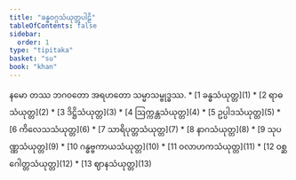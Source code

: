 ```yaml
---
title: "ခန္ဓဝဂ္ဂသံယုတ္တပါဠိ"
tableOfContents: false
sidebar:
  order: 1
type: "tipitaka"
basket: "su"
book: "khan"
---
```


<Paragraph number="1" type="center" book="khan">
နမော တဿ ဘဂဝတော အရဟတော သမ္မာသမ္ဗုဒ္ဓဿ.

</Paragraph>

<TableOfContents book="khan">
* [1 ခန္ဓသံယုတ္တ](1)
* [2 ရာဓသံယုတ္တ](2)
* [3 ဒိဋ္ဌိသံယုတ္တ](3)
* [4 ဩက္ကန္တသံယုတ္တ](4)
* [5 ဥပ္ပါဒသံယုတ္တ](5)
* [6 ကိလေသသံယုတ္တ](6)
* [7 သာရိပုတ္တသံယုတ္တ](7)
* [8 နာဂသံယုတ္တ](8)
* [9 သုပဏ္ဏသံယုတ္တ](9)
* [10 ဂန္ဓဗ္ဗကာယသံယုတ္တ](10)
* [11 ဝလာဟကသံယုတ္တ](11)
* [12 ဝစ္ဆဂေါတ္တသံယုတ္တ](12)
* [13 ဈာနသံယုတ္တ](13)
</TableOfContents>